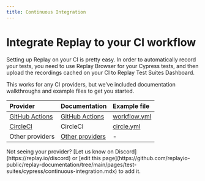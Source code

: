 ```yaml
---
title: Continuous Integration
---
```


# Integrate Replay to your CI workflow

Setting up Replay on your CI is pretty easy. In order to automatically record your tests, you need to use Replay Browser for your Cypress tests, and then upload the recordings cached on your CI to Replay Test Suites Dashboard.

This works for any CI providers, but we’ve included documentation walkthroughs and example files to get you started.

| Provider   | Documentation | Example file |
| :----- | :----- | :----- |
| [GitHub Actions](https://github.com/features/actions) | [GitHub Actions](/test-suites/cypress/continuous-integration/github) |   [workflow.yml](/resources/cypress/github.yml) |
| [CircleCI](https://circleci.com/) | CircleCI  |  [circle.yml](/resources/cypress/circle.yml) |
| Other providers | [Other providers](/test-suites/cypress/continuous-integration/other-ci-providers)  | - |

<Callout type="info" emoji="❓">
Not seeing your provider? [Let us know on Discord](https://replay.io/discord) or [edit this page](https://github.com/replayio-public/replay-documentation/tree/main/pages/test-suites/cypress/continuous-integration.mdx) to add it.
</Callout>